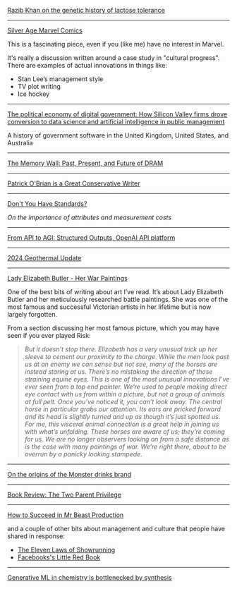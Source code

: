 [Razib Khan on the genetic history of lactose tolerance](https://www.razibkhan.com/p/got-milk-get-13910t)

---

[Silver Age Marvel Comics](https://www.astralcodexten.com/p/your-book-review-silver-age-marvel)

This is a fascinating piece, even if you (like me) have no interest in Marvel.

It's really a discussion written around a case study in "cultural progress". There are examples of actual innovations in things like:

- Stan Lee’s management style
- TV plot writing
- Ice hockey

---

[The political economy of digital government: How Silicon Valley firms drove conversion to data science and artificial intelligence in public management](https://www.tandfonline.com/doi/full/10.1080/09540962.2024.2389915#d1e233)

A history of government software in the United Kingdom, United States, and Australia

---

[The Memory Wall: Past, Present, and Future of DRAM](https://www.semianalysis.com/p/the-memory-wall)

---

[Patrick O'Brian is a Great Conservative Writer](https://www.programmablemutter.com/p/patrick-obrian-is-a-great-conservative)

---

[Don't You Have Standards?](https://www.economicforces.xyz/p/dont-you-have-standards)

_On the importance of attributes and measurement costs_

---

[From API to AGI: Structured Outputs, OpenAI API platform](https://www.latent.space/p/openai-api-and-o1)

---

[2024 Geothermal Update](https://austinvernon.substack.com/p/2024-geothermal-update)

---

[Lady Elizabeth Butler - Her War Paintings](https://www.aengusart.co.uk/blog/tag/Leeds+art+gallery)

One of the best bits of writing about art I’ve read. It’s about Lady Elizabeth Butler and her meticulously researched battle paintings. She was one of the most famous and successful Victorian artists in her lifetime but is now largely forgotten.

From a section discussing her most famous picture, which you may have seen if you ever played Risk:

> _But it doesn’t stop there. Elizabeth has a very unusual trick up her sleeve to cement our proximity to the charge. While the men look past us at an enemy we can sense but not see, many of the horses are instead staring at us. There’s no mistaking the direction of those straining equine eyes. This is one of the most unusual innovations I’ve ever seen from a top end painter. We’re used to people making direct eye contact with us from within a picture, but not a group of animals at full pelt. Once you’ve noticed it, you can’t look away. The central horse in particular grabs our attention. Its ears are pricked forward and its head is slightly turned and up as though it’s just spotted us. For me, this visceral animal connection is a great help in joining us with what’s unfolding. These horses are aware of us; they’re coming for us. We are no longer observers looking on from a safe distance as is the case with many paintings of war. We’re right there, about to be overrun by a panicky looking stampede._

---

[On the origins of the Monster drinks brand](https://www.sfgate.com/food/article/bay-area-monster-energy-logo-inventor-19743126.php)

---

[Book Review: The Two Parent Privilege](https://www.ariababu.co.uk/p/book-review-the-two-parent-privilege)

---

[How to Succeed in Mr Beast Production](https://drive.google.com/file/d/1YaG9xpu-WQKBPUi8yQ4HaDYQLUSa7Y3J/view)

and a couple of other bits about management and culture that people have shared in response:

- [The Eleven Laws of Showrunning](https://okbjgm.weebly.com/uploads/3/1/5/0/31506003/11_laws_of_showrunning_nice_version.pdf)
- [Facebooks's Little Red Book](https://spaccapeli.com/i-remastered-facebooks-little-red-book)

---

[Generative ML in chemistry is bottlenecked by synthesis](https://www.owlposting.com/p/generative-ml-in-chemistry-is-bottlenecked)
